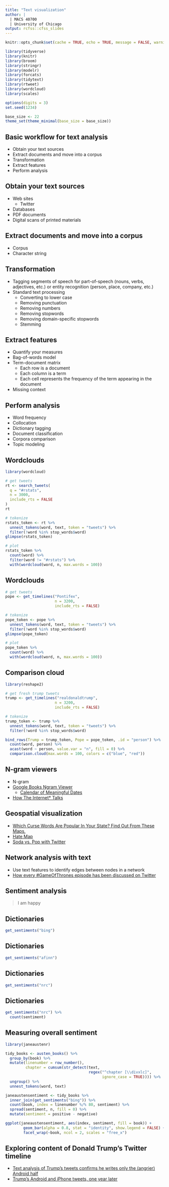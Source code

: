 ```yaml
---
title: "Text visualization"
author: |
  | MACS 40700
  | University of Chicago
output: rcfss::cfss_slides
---
```


```r
knitr::opts_chunk$set(cache = TRUE, echo = TRUE, message = FALSE, warning = FALSE)
```

```r
library(tidyverse)
library(knitr)
library(broom)
library(stringr)
library(modelr)
library(forcats)
library(tidytext)
library(rtweet)
library(wordcloud)
library(scales)

options(digits = 3)
set.seed(1234)

base_size <- 22
theme_set(theme_minimal(base_size = base_size))
```

## Basic workflow for text analysis

* Obtain your text sources
* Extract documents and move into a corpus
* Transformation
* Extract features
* Perform analysis

## Obtain your text sources

* Web sites
    * Twitter
* Databases
* PDF documents
* Digital scans of printed materials

## Extract documents and move into a corpus

* Corpus
* Character string

## Transformation

* Tagging segments of speech for part-of-speech (nouns, verbs, adjectives, etc.) or entity recognition (person, place, company, etc.)
* Standard text processing
    * Converting to lower case
    * Removing punctuation
    * Removing numbers
    * Removing stopwords
    * Removing domain-specific stopwords
    * Stemming

## Extract features

* Quantify your measures
* Bag-of-words model
* Term-document matrix
    * Each row is a document
    * Each column is a term
    * Each cell represents the frequency of the term appearing in the document
* Missing context

## Perform analysis

* Word frequency
* Collocation
* Dictionary tagging
* Document classification
* Corpora comparison
* Topic modeling

## Wordclouds {.scrollable}

```r
library(wordcloud)

# get tweets
rt <- search_tweets(
  q = "#rstats",
  n = 3000,
  include_rts = FALSE
)
rt

# tokenize
rstats_token <- rt %>%
  unnest_tokens(word, text, token = "tweets") %>%
  filter(!word %in% stop_words$word)
glimpse(rstats_token)

# plot
rstats_token %>%
  count(word) %>%
  filter(word != "#rstats") %>%
  with(wordcloud(word, n, max.words = 100))
```

## Wordclouds {.scrollable}

```r
# get tweets
pope <- get_timelines("Pontifex",
                      n = 3200,
                      include_rts = FALSE)

# tokenize
pope_token <- pope %>%
  unnest_tokens(word, text, token = "tweets") %>%
  filter(!word %in% stop_words$word)
glimpse(pope_token)

# plot
pope_token %>%
  count(word) %>%
  with(wordcloud(word, n, max.words = 100))
```

## Comparison cloud {.scrollable}

```r
library(reshape2)

# get fresh trump tweets
trump <- get_timelines("realdonaldtrump",
                      n = 3200,
                      include_rts = FALSE)

# tokenize
trump_token <- trump %>%
  unnest_tokens(word, text, token = "tweets") %>%
  filter(!word %in% stop_words$word)

bind_rows(Trump = trump_token, Pope = pope_token, .id = "person") %>%
  count(word, person) %>%
  acast(word ~ person, value.var = "n", fill = 0) %>%
  comparison.cloud(max.words = 100, colors = c("blue", "red"))
```

## N-gram viewers

* N-gram
* [Google Books Ngram Viewer](https://books.google.com/ngrams)
    * [Calendar of Meaningful Dates](https://www.xkcd.com/1140/)
* [How The Internet* Talks](https://projects.fivethirtyeight.com/reddit-ngram/?keyword=triggered.safe_space.sjw.snowflake&start=20071015&end=20161231&smoothing=10)

## Geospatial visualization

* [Which Curse Words Are Popular In Your State? Find Out From These Maps.](http://www.huffingtonpost.com/entry/which-curse-words-are-popular-in-your-state_us_55a80662e4b04740a3df54b8)
* [Hate Map](http://users.humboldt.edu/mstephens/hate/hate_map.html)
* [Soda vs. Pop with Twitter](http://blog.echen.me/2012/07/06/soda-vs-pop-with-twitter/)

## Network analysis with text

* Use text features to identify edges between nodes in a network
* [How every #GameOfThrones episode has been discussed on Twitter](https://interactive.twitter.com/game-of-thrones/#?episode=1)

## Sentiment analysis

> I am happy

## Dictionaries

```r
get_sentiments("bing")
```

## Dictionaries

```r
get_sentiments("afinn")
```

## Dictionaries

```r
get_sentiments("nrc")
```

## Dictionaries

```r
get_sentiments("nrc") %>%
  count(sentiment)
```

## Measuring overall sentiment {.scrollable}

```r
library(janeaustenr)

tidy_books <- austen_books() %>%
  group_by(book) %>%
  mutate(linenumber = row_number(),
         chapter = cumsum(str_detect(text,
                                     regex("^chapter [\\divxlc]",
                                           ignore_case = TRUE)))) %>%
  ungroup() %>%
  unnest_tokens(word, text)

janeaustensentiment <- tidy_books %>%
  inner_join(get_sentiments("bing")) %>%
  count(book, index = linenumber %/% 80, sentiment) %>%
  spread(sentiment, n, fill = 0) %>%
  mutate(sentiment = positive - negative)

ggplot(janeaustensentiment, aes(index, sentiment, fill = book)) +
        geom_bar(alpha = 0.8, stat = "identity", show.legend = FALSE) +
        facet_wrap(~book, ncol = 2, scales = "free_x")
```

## Exploring content of Donald Trump's Twitter timeline

* [Text analysis of Trump's tweets confirms he writes only the (angrier) Android half](http://varianceexplained.org/r/trump-tweets/)
* [Trump's Android and iPhone tweets, one year later](http://varianceexplained.org/r/trump-followup/)
